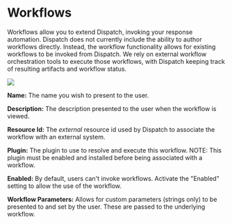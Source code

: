 # Workflows

Workflows allow you to extend Dispatch, invoking your response automation. Dispatch does not currently include the ability to author workflows directly. Instead, the workflow functionality allows for existing workflows to be invoked from Dispatch. We rely on external workflow orchestration tools to execute those workflows, with Dispatch keeping track of resulting artifacts and workflow status.

![](/img/admin-ui-incident-workflows.png)

**Name:** The name you wish to present to the user.

**Description:** The description presented to the user when the workflow is viewed.

**Resource Id:** The _external_ resource id used by Dispatch to associate the workflow with an external system.

**Plugin:** The plugin to use to resolve and execute this workflow. NOTE: This plugin must be enabled and installed before being associated with a workflow.

**Enabled:** By default, users can't invoke workflows. Activate the "Enabled" setting to allow the use of the workflow.

**Workflow Parameters:** Allows for custom parameters (strings only) to be presented to and set by the user. These are passed to the underlying workflow.
